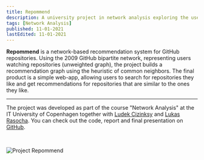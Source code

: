 ```yaml
---
title: Repommend
description: A university project in network analysis exploring the use of bipartite networks to built recommendation systems
tags: [Network Analysis]
published: 11-01-2021
lastEdited: 11-01-2021
---
```


**Repommend** is a network-based recommendation system for GitHub repositories. Using the 2009 GitHub bipartite network, representing users watching repositories (unweighted graph),
the project builds a recommendation graph using the heuristic of common neighbors. The final product is a simple web-app, allowing users to search for repositories they like and get recommendations
for repositories that are similar to the ones they like.

---

The project was developed as part of the course "Network Analysis" at the IT University of Copenhagen together with [Ludek Cizinksy](https://cizinsky.cc) and [Lukas Rasocha](https://lukasrasocha.com). You can check out the code, report and final presentation on [GitHub](https://github.com/ludekcizinsky/project-repommend).

<br />

<Image
  src="/assets/repommend.jpeg"
  alt="Project Repommend"
  caption="Project Repommend"
/>
